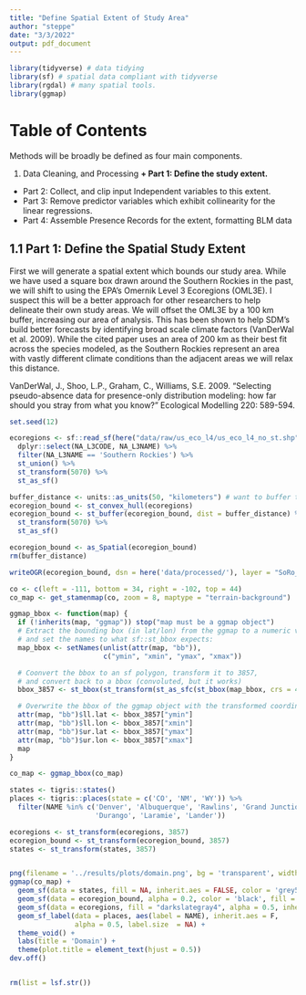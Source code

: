 ```yaml
---
title: "Define Spatial Extent of Study Area"
author: "steppe"
date: "3/3/2022"
output: pdf_document
---
```



```r
library(tidyverse) # data tidying
library(sf) # spatial data compliant with tidyverse
library(rgdal) # many spatial tools. 
library(ggmap)
```


# Table of Contents

Methods will be broadly be defined as four main components. 

1) Data Cleaning, and Processing
  **+ Part 1: Define the study extent.**
  + Part 2: Collect, and clip input Independent variables to this extent. 
  + Part 3: Remove predictor variables which exhibit collinearity for the linear regressions. 
  + Part 4: Assemble Presence Records for the extent, formatting BLM data
  
## 1.1 Part 1: Define the Spatial Study Extent

First we will generate a spatial extent which bounds our study area. While we have used a square box drawn around the Southern Rockies in the past, we will shift to using the EPA's Omernik Level 3 Ecoregions (OML3E). I suspect this will be a better approach for other researchers to help delineate their own study areas. We will offset the OML3E by a 100 km buffer, increasing our area of analysis. This has been shown to help SDM's build better forecasts by identifying broad scale climate factors (VanDerWal et al. 2009). While the cited paper uses an area of 200 km as their best fit across the species modeled, as the Southern Rockies represent an area with vastly different climate conditions than the adjacent areas we will relax this distance. 

VanDerWal, J., Shoo, L.P., Graham, C., Williams, S.E. 2009. "Selecting pseudo-absence data for presence-only distribution modeling: how far should you stray from what you know?" Ecological Modelling 220: 589-594.

```r
set.seed(12)

ecoregions <- sf::read_sf(here("data/raw/us_eco_l4/us_eco_l4_no_st.shp")) %>% 
  dplyr::select(NA_L3CODE, NA_L3NAME) %>% 
  filter(NA_L3NAME == 'Southern Rockies') %>% 
  st_union() %>% 
  st_transform(5070) %>% 
  st_as_sf()

buffer_distance <- units::as_units(50, "kilometers") # want to buffer the edges...
ecoregion_bound <- st_convex_hull(ecoregions)
ecoregion_bound <- st_buffer(ecoregion_bound, dist = buffer_distance) %>% 
  st_transform(5070) %>% 
  st_as_sf() 

ecoregion_bound <- as_Spatial(ecoregion_bound)
rm(buffer_distance)

writeOGR(ecoregion_bound, dsn = here('data/processed/'), layer = "SoRo_ecoregion_bound", driver = "ESRI Shapefile")
```


```r

co <- c(left = -111, bottom = 34, right = -102, top = 44)
co_map <- get_stamenmap(co, zoom = 8, maptype = "terrain-background")

ggmap_bbox <- function(map) {
  if (!inherits(map, "ggmap")) stop("map must be a ggmap object")
  # Extract the bounding box (in lat/lon) from the ggmap to a numeric vector, 
  # and set the names to what sf::st_bbox expects:
  map_bbox <- setNames(unlist(attr(map, "bb")), 
                       c("ymin", "xmin", "ymax", "xmax"))

  # Coonvert the bbox to an sf polygon, transform it to 3857, 
  # and convert back to a bbox (convoluted, but it works)
  bbox_3857 <- st_bbox(st_transform(st_as_sfc(st_bbox(map_bbox, crs = 4326)), 3857))

  # Overwrite the bbox of the ggmap object with the transformed coordinates 
  attr(map, "bb")$ll.lat <- bbox_3857["ymin"]
  attr(map, "bb")$ll.lon <- bbox_3857["xmin"]
  attr(map, "bb")$ur.lat <- bbox_3857["ymax"]
  attr(map, "bb")$ur.lon <- bbox_3857["xmax"]
  map
}

co_map <- ggmap_bbox(co_map)

states <- tigris::states()
places <- tigris::places(state = c('CO', 'NM', 'WY')) %>% 
  filter(NAME %in% c('Denver', 'Albuquerque', 'Rawlins', 'Grand Junction',
                     'Durango', 'Laramie', 'Lander'))

ecoregions <- st_transform(ecoregions, 3857)
ecoregion_bound <- st_transform(ecoregion_bound, 3857)
states <- st_transform(states, 3857)


png(filename = '../results/plots/domain.png', bg = 'transparent', width = 720, height = 720)
ggmap(co_map) +
  geom_sf(data = states, fill = NA, inherit.aes = FALSE, color = 'grey50') +
  geom_sf(data = ecoregion_bound, alpha = 0.2, color = 'black', fill = NA, lwd = 2, inherit.aes = FALSE) +
  geom_sf(data = ecoregions, fill = "darkslategray4", alpha = 0.5, inherit.aes = FALSE, color = 'darkslategray4') +
  geom_sf_label(data = places, aes(label = NAME), inherit.aes = F,
                alpha = 0.5, label.size  = NA) +
  theme_void() +
  labs(title = 'Domain') + 
  theme(plot.title = element_text(hjust = 0.5))
dev.off()

```

```r



```



```r
rm(list = lsf.str())
```

